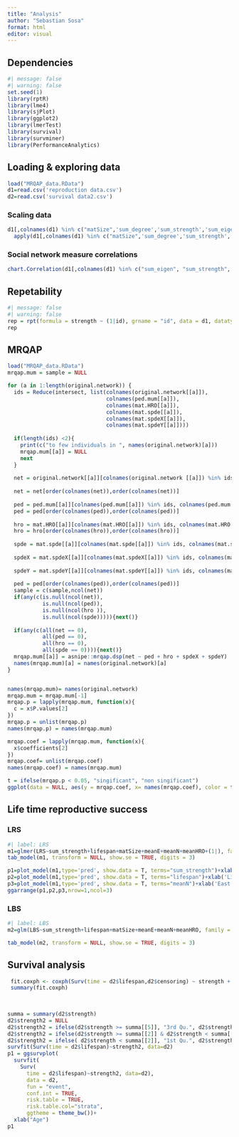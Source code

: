 ---
title: "Analysis"
author: "Sebastian Sosa"
format: html
editor: visual
---

## Dependencies

```{r}
#| message: false
#| warning: false
set.seed(1)
library(rptR)
library(lme4)
library(sjPlot)
library(ggplot2)
library(lmerTest)
library(survival)
library(survminer)
library(PerformanceAnalytics)
```

## Loading & exploring data

```{r}
load("MRQAP_data.RData")
d1=read.csv('reproduction data.csv')
d2=read.csv('survival data2.csv')
```

### Scaling data

```{r}
d1[,colnames(d1) %in% c("matSize",'sum_degree','sum_strength','sum_eigen','meanE','meanN','meanHRO')] = 
  apply(d1[,colnames(d1) %in% c("matSize",'sum_degree','sum_strength','sum_eigen','meanE','meanN','meanHRO')], 2, scale)
```

### Social network measure correlations

```{r}
chart.Correlation(d1[,colnames(d1) %in% c("sum_eigen", "sum_strength", "sum_degree")], histogram=TRUE, pch=19)
```

## Repetability

```{r}
#| message: false
#| warning: false
rep = rpt(formula = strength ~ (1|id), grname = "id", data = d1, datatype = "Gaussian", npermut = 10000)
rep
```

## MRQAP

```{r}
load("MRQAP_data.RData")
mrqap.mum = sample = NULL

for (a in 1:length(original.network)) {
  ids = Reduce(intersect, list(colnames(original.network[[a]]),
                               colnames(ped.mum[[a]]),
                               colnames(mat.HRO[[a]]),
                               colnames(mat.spde[[a]]),
                               colnames(mat.spdeX[[a]]),
                               colnames(mat.spdeY[[a]])))
  
  if(length(ids) <2){
    print(c("to few individuals in ", names(original.network)[a]))
    mrqap.mum[[a]] = NULL
    next
  }
  
  net = original.network[[a]][colnames(original.network [[a]]) %in% ids, colnames(original.network [[a]]) %in% ids]
  
  net = net[order(colnames(net)),order(colnames(net))]
  
  ped = ped.mum[[a]][colnames(ped.mum[[a]]) %in% ids, colnames(ped.mum[[a]]) %in% ids]
  ped = ped[order(colnames(ped)),order(colnames(ped))]
  
  hro = mat.HRO[[a]][colnames(mat.HRO[[a]]) %in% ids, colnames(mat.HRO[[a]]) %in% ids]
  hro = hro[order(colnames(hro)),order(colnames(hro))]
  
  spde = mat.spde[[a]][colnames(mat.spde[[a]]) %in% ids, colnames(mat.spde[[a]]) %in% ids]
  
  spdeX = mat.spdeX[[a]][colnames(mat.spdeX[[a]]) %in% ids, colnames(mat.spdeX[[a]]) %in% ids]
  
  spdeY = mat.spdeY[[a]][colnames(mat.spdeY[[a]]) %in% ids, colnames(mat.spdeY[[a]]) %in% ids]
  
  ped = ped[order(colnames(ped)),order(colnames(ped))]
  sample = c(sample,ncol(net))
  if(any(c(is.null(ncol(net)),
           is.null(ncol(ped)),
           is.null(ncol(hro )),
           is.null(ncol(spde))))){next()}
  
  if(any(c(all(net == 0),
           all(ped == 0),
           all(hro == 0),
           all(spde == 0)))){next()}
  mrqap.mum[[a]] = asnipe::mrqap.dsp(net ~ ped + hro + spdeX + spdeY)
  names(mrqap.mum)[a] = names(original.network)[a]
}


names(mrqap.mum)= names(original.network)
mrqap.mum = mrqap.mum[-1]
mrqap.p = lapply(mrqap.mum, function(x){
  c = x$P.values[2]
})
mrqap.p = unlist(mrqap.p)
names(mrqap.p) = names(mrqap.mum)

mrqap.coef = lapply(mrqap.mum, function(x){
  x$coefficients[2]
})
mrqap.coef= unlist(mrqap.coef)
names(mrqap.coef) = names(mrqap.mum)

t = ifelse(mrqap.p < 0.05, "singificant", "non singificant")
ggplot(data = NULL, aes(y = mrqap.coef, x= names(mrqap.coef), color = t))+geom_point()+geom_line()+theme(legend.position = "none")+ylab("Regression coefficients (red =  significant value)")+xlab("Year")
```

## Life time reproductive success
### LRS
```{r}
#| label: LRS
m1=glmer(LRS~sum_strength+lifespan+matSize+meanE+meanN+meanHRO+(1|), family = poisson(), data = d1)
tab_model(m1, transform = NULL, show.se = TRUE, digits = 3)
```

```{r}
p1=plot_model(m1,type='pred', show.data = T, terms="sum_strength")+xlab('LTS')
p2=plot_model(m1,type='pred', show.data = T, terms="lifespan")+xlab('Lifespan')
p3=plot_model(m1,type='pred', show.data = T, terms="meanN")+xlab('East')
ggarrange(p1,p2,p3,nrow=1,ncol=3)
```




### LBS
```{r}
#| label: LBS
m2=glm(LBS~sum_strength+lifespan+matSize+meanE+meanN+meanHRO, family = poisson(), data = d1)

tab_model(m2, transform = NULL, show.se = TRUE, digits = 3)
```


## Survival analysis
```{r}
 fit.coxph <- coxph(Surv(time = d2$lifespan,d2$censoring) ~ strength + matriline + HRO2 + LifetimeE + LifetimeN, data = d2)
 summary(fit.coxph)
 
 
```

```{r}
summa = summary(d2$strength)
d2$strength2 = NULL
d2$strength2 = ifelse(d2$strength >= summa[[5]], "3rd Qu.", d2$strength)
d2$strength2 = ifelse(d2$strength >= summa[[2]] & d2$strength < summa[[5]], "mean", d2$strength2)
d2$strength2 = ifelse( d2$strength < summa[[2]], "1st Qu.", d2$strength2)
survfit(Surv(time = d2$lifespan)~strength2, data=d2)
p1 = ggsurvplot(
  survfit(
    Surv(
      time = d2$lifespan)~strength2, data=d2),
      data = d2, 
      fun = "event", 
      conf.int = TRUE, 
      risk.table = TRUE, 
      risk.table.col="strata", 
      ggtheme = theme_bw())+
  xlab("Age")
p1
```
